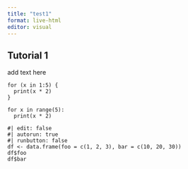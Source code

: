 ```yaml
---
title: "test1"
format: live-html
editor: visual
---
```


## Tutorial 1

add text here 

```webr
for (x in 1:5) {
  print(x * 2)
}
```

```pyodide
for x in range(5):
  print(x * 2)
```

```webr
#| edit: false
#| autorun: true
#| runbutton: false
df <- data.frame(foo = c(1, 2, 3), bar = c(10, 20, 30))
df$foo
df$bar

```
